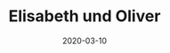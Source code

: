 ---
title: Elisabeth und Oliver
date: 2020-03-10
image: /images/hochzeitsblog/analoge/elisabeth-oliver4.jpg
width: 1500
height: 1500
category: 6x6
couple_category:
weight: 8515
---